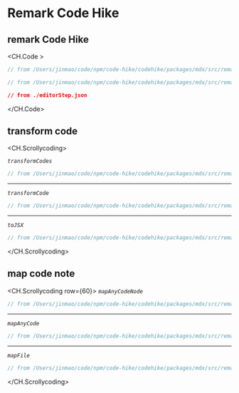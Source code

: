 # Remark Code Hike

## remark Code Hike

<CH.Code >

```ts attacher() focus=13:14,17:18,24 lines=1:11,21:32,40:48
// from /Users/jinmao/code/npm/code-hike/codehike/packages/mdx/src/remark/transform.ts 42:73
```

```ts transforms
// from /Users/jinmao/code/npm/code-hike/codehike/packages/mdx/src/remark/transform.ts 18:26
```

```json json
// from ./editorStep.json
```

</CH.Code>

## transform code

<CH.Scrollycoding>

_`transformCodes`_

```ts focus=9:10,19:20
// from /Users/jinmao/code/npm/code-hike/codehike/packages/mdx/src/remark/transform.code.ts 6:29
```

---

_`transformCode`_

```ts focus=5,8
// from /Users/jinmao/code/npm/code-hike/codehike/packages/mdx/src/remark/transform.code.ts 31:43
```

---

_`toJSX`_

```ts
// from /Users/jinmao/code/npm/code-hike/codehike/packages/mdx/src/remark/unist-utils.ts 51:111
```

</CH.Scrollycoding>

## map code note

<CH.Scrollycoding row={60}>
_`mapAnyCodeNode`_
```ts mapAnyCodeNode focus=1,7,9
// from /Users/jinmao/code/npm/code-hike/codehike/packages/mdx/src/remark/code.ts 25:51
```

---

_`mapAnyCode`_

```ts mapAnyCode focus=13,17,18
// from /Users/jinmao/code/npm/code-hike/codehike/packages/mdx/src/remark/code.ts 25:51
```

---

_`mapFile`_

```ts mapFile focus=13,25,41
// from /Users/jinmao/code/npm/code-hike/codehike/packages/mdx/src/remark/code.ts 107:148
```

</CH.Scrollycoding>
